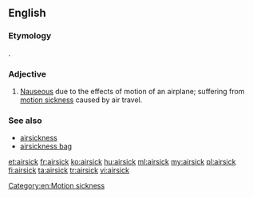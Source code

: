 ==English==

===Etymology===
{{compound|air|sick|lang=en}}.

===Adjective===
{{en-adj}}

# [[nauseous|Nauseous]] due to the effects of motion of an airplane; suffering from [[motion sickness]] caused by air travel.

===See also===
* [[airsickness]]
* [[airsickness bag]]

[[Category:en:Motion sickness]]

[[et:airsick]]
[[fr:airsick]]
[[ko:airsick]]
[[hu:airsick]]
[[ml:airsick]]
[[my:airsick]]
[[pl:airsick]]
[[fi:airsick]]
[[ta:airsick]]
[[tr:airsick]]
[[vi:airsick]]